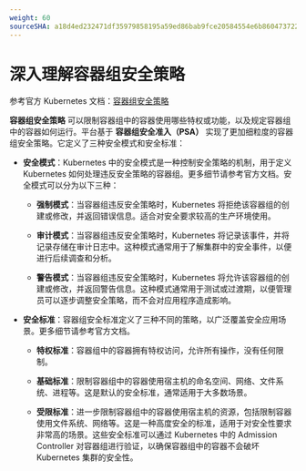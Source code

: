 ```yaml
---
weight: 60
sourceSHA: a18d4ed232471df35979858195a59ed86bab9fce20584554e6b860473722bf03
---
```


# 深入理解容器组安全策略

参考官方 Kubernetes 文档：[容器组安全策略](https://kubernetes.io/docs/concepts/security/pod-security-policy/)

**容器组安全策略** 可以限制容器组中的容器使用哪些特权或功能，以及规定容器组中的容器如何运行。平台基于 **容器组安全准入（PSA）** 实现了更加细粒度的容器组安全策略。它定义了三种安全模式和安全标准：

- **安全模式**：Kubernetes 中的安全模式是一种控制安全策略的机制，用于定义 Kubernetes 如何处理违反安全策略的容器组。更多细节请参考官方文档。安全模式可以分为以下三种：

  - **强制模式**：当容器组违反安全策略时，Kubernetes 将拒绝该容器组的创建或修改，并返回错误信息。适合对安全要求较高的生产环境使用。

  - **审计模式**：当容器组违反安全策略时，Kubernetes 将记录该事件，并将记录存储在审计日志中。这种模式通常用于了解集群中的安全事件，以便进行后续调查和分析。

  - **警告模式**：当容器组违反安全策略时，Kubernetes 将允许该容器组的创建或修改，并返回警告信息。这种模式通常用于测试或过渡期，以便管理员可以逐步调整安全策略，而不会对应用程序造成影响。

- **安全标准**：容器组安全标准定义了三种不同的策略，以广泛覆盖安全应用场景。更多细节请参考官方文档。

  - **特权标准**：容器组中的容器拥有特权访问，允许所有操作，没有任何限制。

  - **基础标准**：限制容器组中的容器使用宿主机的命名空间、网络、文件系统、进程等。这是默认的安全标准，通常适用于大多数场景。

  - **受限标准**：进一步限制容器组中的容器使用宿主机的资源，包括限制容器使用文件系统、网络等。这是一种高度安全的标准，适用于对安全性要求非常高的场景。这些安全标准可以通过 Kubernetes 中的 Admission Controller 对容器组进行验证，以确保容器组中的容器不会破坏 Kubernetes 集群的安全性。
